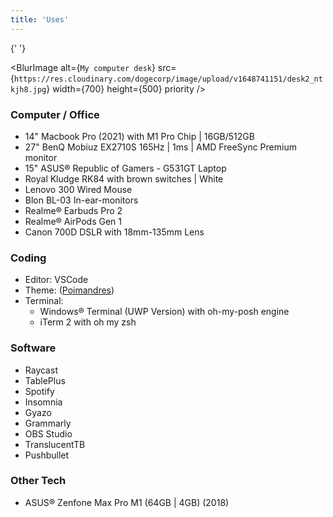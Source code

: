 ```yaml
---
title: 'Uses'
---
```


{' '}

<BlurImage
  alt={`My computer desk`}
  src={`https://res.cloudinary.com/dogecorp/image/upload/v1648741151/desk2_ntkjh8.jpg`}
  width={700}
  height={500}
  priority
/>
### Computer / Office

- 14" Macbook Pro (2021) with M1 Pro Chip | 16GB/512GB
- 27" BenQ Mobiuz EX2710S 165Hz | 1ms | AMD FreeSync Premium monitor
- 15" ASUS® Republic of Gamers - G531GT Laptop
- Royal Kludge RK84 with brown switches | White
- Lenovo 300 Wired Mouse
- Blon BL-03 In-ear-monitors
- Realme® Earbuds Pro 2
- Realme® AirPods Gen 1
- Canon 700D DSLR with 18mm-135mm Lens

### Coding

- Editor: VSCode
- Theme: ([Poimandres](https://marketplace.visualstudio.com/items?itemName=pmndrs.pmndrs))
- Terminal:
  - Windows® Terminal (UWP Version) with oh-my-posh engine
  - iTerm 2 with oh my zsh

### Software

- Raycast
- TablePlus
- Spotify
- Insomnia
- Gyazo
- Grammarly
- OBS Studio
- TranslucentTB
- Pushbullet

### Other Tech

- ASUS® Zenfone Max Pro M1 (64GB | 4GB) (2018)

